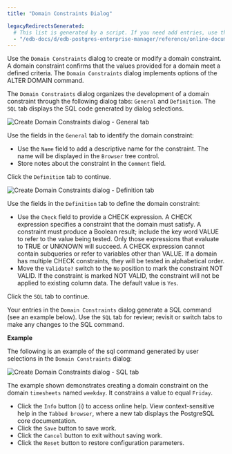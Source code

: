 ```yaml
---
title: "Domain Constraints Dialog"

legacyRedirectsGenerated:
  # This list is generated by a script. If you need add entries, use the `legacyRedirects` key.
  - "/edb-docs/d/edb-postgres-enterprise-manager/reference/online-documentation/8.0/domain_constraint_dialog.html"
---
```


<div id="domain_constraint_dialog" class="registered_link"></div>

Use the `Domain Constraints` dialog to create or modify a domain constraint. A domain constraint confirms that the values provided for a domain meet a defined criteria. The `Domain Constraints` dialog implements options of the ALTER DOMAIN command.

The `Domain Constraints` dialog organizes the development of a domain constraint through the following dialog tabs: `General` and `Definition`. The `SQL` tab displays the SQL code generated by dialog selections.

![Create Domain Constraints dialog - General tab](../../images/domain_constraint_general.png)

Use the fields in the `General` tab to identify the domain constraint:

-   Use the `Name` field to add a descriptive name for the constraint. The name will be displayed in the `Browser` tree control.
-   Store notes about the constraint in the `Comment` field.

Click the `Definition` tab to continue.

![Create Domain Constraints dialog - Definition tab](../../images/domain_constraint_definition.png)

Use the fields in the `Definition` tab to define the domain constraint:

-   Use the `Check` field to provide a CHECK expression. A CHECK expression specifies a constraint that the domain must satisfy. A constraint must produce a Boolean result; include the key word VALUE to refer to the value being tested. Only those expressions that evaluate to TRUE or UNKNOWN will succeed. A CHECK expression cannot contain subqueries or refer to variables other than VALUE. If a domain has multiple CHECK constraints, they will be tested in alphabetical order.
-   Move the `Validate?` switch to the `No` position to mark the constraint NOT VALID. If the constraint is marked NOT VALID, the constraint will not be applied to existing column data. The default value is `Yes`.

Click the `SQL` tab to continue.

Your entries in the `Domain Constraints` dialog generate a SQL command (see an example below). Use the `SQL` tab for review; revisit or switch tabs to make any changes to the SQL command.

**Example**

The following is an example of the sql command generated by user selections in the `Domain Constraints` dialog:

![Create Domain Constraints dialog - SQL tab](../../images/domain_constraint_sql.png)

The example shown demonstrates creating a domain constraint on the domain `timesheets` named `weekday`. It constrains a value to equal `Friday`.

-   Click the `Info` button (i) to access online help. View context-sensitive help in the `Tabbed browser`, where a new tab displays the PostgreSQL core documentation.
-   Click the `Save` button to save work.
-   Click the `Cancel` button to exit without saving work.
-   Click the `Reset` button to restore configuration parameters.
